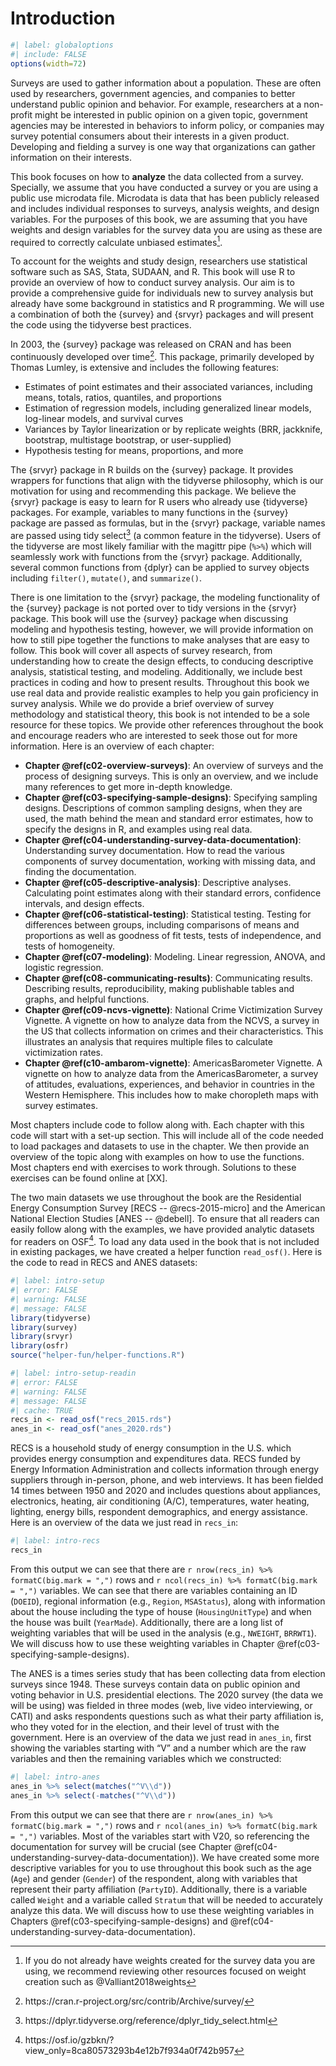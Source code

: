 \mainmatter

# Introduction {#c01-intro}

```r
#| label: globaloptions
#| include: FALSE
options(width=72)
```

Surveys are used to gather information about a population. These are often used by researchers, government agencies, and companies to better understand public opinion and behavior. For example, researchers at a non-profit might be interested in public opinion on a given topic, government agencies may be interested in behaviors to inform policy, or companies may survey potential consumers about their interests in a given product. Developing and fielding a survey is one way that organizations can gather information on their interests.

<!--Consider pulling out definitions into call out boxes or a glossary-->
This book focuses on how to **analyze** the data collected from a survey. Specially, we assume that you have conducted a survey or you are using a public use microdata file.  Microdata is data that has been publicly released and includes individual responses to surveys, analysis weights, and design variables. For the purposes of this book, we are assuming that you have weights and design variables for the survey data you are using as these are required to correctly calculate unbiased estimates^[If you do not already have weights created for the survey data you are using, we recommend reviewing other resources focused on weight creation such as @Valliant2018weights].  

To account for the weights and study design, researchers use statistical software such as SAS, Stata, SUDAAN, and R. This book will use R to provide an overview of how to conduct survey analysis. Our aim is to provide a comprehensive guide for individuals new to survey analysis but already have some background in statistics and R programming. We will use a combination of both the {survey} and {srvyr} packages and will present the code using the tidyverse best practices. 

In 2003, the {survey} package was released on CRAN and has been continuously developed over time^[https://cran.r-project.org/src/contrib/Archive/survey/]. This package, primarily developed by Thomas Lumley, is extensive and includes the following features:

- Estimates of point estimates and their associated variances, including means, totals, ratios, quantiles, and proportions
- Estimation of regression models, including generalized linear models, log-linear models, and survival curves
- Variances by Taylor linearization or by replicate weights (BRR, jackknife, bootstrap, multistage bootstrap, or user-supplied)
- Hypothesis testing for means, proportions, and more

The {srvyr} package in R builds on the {survey} package. It provides wrappers for functions that align with the tidyverse philosophy, which is our motivation for using and recommending this package. We believe the {srvyr} package is easy to learn for R users who already use {tidyverse} packages. For example, variables to many functions in the {survey} package are passed as formulas, but in the {srvyr} package, variable names are passed using tidy select^[https://dplyr.tidyverse.org/reference/dplyr_tidy_select.html] (a common feature in the tidyverse). Users of the tidyverse are most likely familiar with the magittr pipe (`%>%`) which will seamlessly work with functions from the {srvyr} package. Additionally, several common functions from {dplyr} can be applied to survey objects including `filter()`, `mutate()`, and `summarize()`. 

There is one limitation to the {srvyr} package, the modeling functionality of the {survey} package is not ported over to tidy versions in the {srvyr} package. This book will use the {survey} package when discussing modeling and hypothesis testing, however, we will provide information on how to still pipe together the functions to make analyses that are easy to follow.  This book will cover all aspects of survey research, from understanding how to create the design effects, to conducing descriptive analysis, statistical testing, and modeling.  Additionally, we include best practices in coding and how to present results. Throughout this book we use real data and provide realistic examples to help you gain proficiency in survey analysis. While we do provide a brief overview of survey methodology and statistical theory, this book is not intended to be a sole resource for these topics.  We provide other references throughout the book and encourage readers who are interested to seek those out for more information. Here is an overview of each chapter:

- **Chapter \@ref(c02-overview-surveys)**: An overview of surveys and the process of designing surveys. This is only an overview, and we include many references to get more in-depth knowledge.
- **Chapter \@ref(c03-specifying-sample-designs)**: Specifying sampling designs. Descriptions of common sampling designs, when they are used, the math behind the mean and standard error estimates, how to specify the designs in R, and examples using real data.
- **Chapter \@ref(c04-understanding-survey-data-documentation)**: Understanding survey documentation. How to read the various components of survey documentation, working with missing data, and finding the documentation.
- **Chapter \@ref(c05-descriptive-analysis)**: Descriptive analyses. Calculating point estimates along with their standard errors, confidence intervals, and design effects.
- **Chapter \@ref(c06-statistical-testing)**: Statistical testing. Testing for differences between groups, including comparisons of means and proportions as well as goodness of fit tests, tests of independence, and tests of homogeneity.
- **Chapter \@ref(c07-modeling)**: Modeling. Linear regression, ANOVA, and logistic regression.
- **Chapter \@ref(c08-communicating-results)**: Communicating results. Describing results, reproducibility, making publishable tables and graphs, and helpful functions.
- **Chapter \@ref(c09-ncvs-vignette)**: National Crime Victimization Survey Vignette. A vignette on how to analyze data from the NCVS, a survey in the US that collects information on crimes and their characteristics. This illustrates an analysis that requires multiple files to calculate victimization rates.
- **Chapter \@ref(c10-ambarom-vignette)**: AmericasBarometer Vignette. A vignette on how to analyze data from the AmericasBarometer, a survey of attitudes, evaluations, experiences, and behavior in countries in the Western Hemisphere. This includes how to make choropleth maps with survey estimates.

Most chapters include code to follow along with.  Each chapter with this code will start with a set-up section.  This will include all of the code needed to load packages and datasets to use in the chapter.  We then provide an overview of the topic along with examples on how to use the functions.  Most chapters end with exercises to work through.  Solutions to these exercises can be found online at [XX].

The two main datasets we use throughout the book are the Residential Energy Consumption Survey [RECS -- @recs-2015-micro] and the American National Election Studies [ANES -- @debell].  To ensure that all readers can easily follow along with the examples, we have provided analytic datasets for readers on OSF^[https://osf.io/gzbkn/?view_only=8ca80573293b4e12b7f934a0f742b957]. To load any data used in the book that is not included in existing packages, we have created a helper function `read_osf()`. Here is the code to read in RECS and ANES datasets: 

```r
#| label: intro-setup
#| error: FALSE
#| warning: FALSE
#| message: FALSE
library(tidyverse)
library(survey)
library(srvyr)
library(osfr)
source("helper-fun/helper-functions.R")
```

```r
#| label: intro-setup-readin
#| error: FALSE
#| warning: FALSE
#| message: FALSE
#| cache: TRUE
recs_in <- read_osf("recs_2015.rds")
anes_in <- read_osf("anes_2020.rds")
```


RECS is a household study of energy consumption in the U.S. which provides energy consumption and expenditures data. RECS funded by Energy Information Administration and collects information through energy suppliers through in-person, phone, and web interviews. It has been fielded 14 times between 1950 and 2020 and includes questions about appliances, electronics, heating, air conditioning (A/C), temperatures, water heating, lighting, energy bills, respondent demographics, and energy assistance.  Here is an overview of the data we just read in `recs_in`:

```r
#| label: intro-recs
recs_in
```

From this output we can see that there are `r nrow(recs_in) %>% formatC(big.mark = ",")` rows and `r ncol(recs_in) %>% formatC(big.mark = ",")` variables.  We can see that there are variables containing an ID (`DOEID`), regional information (e.g., `Region`, `MSAStatus`), along with information about the house including the type of house (`HousingUnitType`) and when the house was built (`YearMade`). Additionally, there are a long list of weighting variables that will be used in the analysis (e.g., `NWEIGHT`, `BRRWT1`).  We will discuss how to use these weighting variables in Chapter \@ref(c03-specifying-sample-designs).

The ANES is a times series study that has been collecting data from election surveys since 1948. These surveys contain data on public opinion and voting behavior in U.S. presidential elections. The 2020 survey (the data we will be using) was fielded in three modes (web, live video interviewing, or CATI) and asks respondents questions such as what their party affiliation is, who they voted for in the election, and their level of trust with the government. Here is an overview of the data we just read in `anes_in`, first showing the variables starting with "V" and a number which are the raw variables and then the remaining variables which we constructed:

```r
#| label: intro-anes
anes_in %>% select(matches("^V\\d"))
anes_in %>% select(-matches("^V\\d"))
```

From this output we can see that there are `r nrow(anes_in) %>% formatC(big.mark = ",")` rows and `r ncol(anes_in) %>% formatC(big.mark = ",")` variables.  Most of the variables start with V20, so referencing the documentation for survey will be crucial (see Chapter \@ref(c04-understanding-survey-data-documentation)).  We have created some more descriptive variables for you to use throughout this book such as the age (`Age`) and gender (`Gender`) of the respondent, along with variables that represent their party affiliation (`PartyID`). Additionally, there is a variable called `Weight` and a variable called `Stratum` that will be needed to accurately analyze this data.  We will discuss how to use these weighting variables in Chapters \@ref(c03-specifying-sample-designs) and \@ref(c04-understanding-survey-data-documentation).
